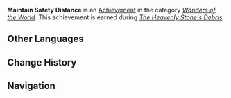 {{Achievement Infobox
|title        = 
|id           = 81208
|order id     = 1194
|category     = Wonders of the World
|description  = Use the [[Mountainator|Safe Blasting Mechanism 2156]] to clear the path ahead.
|requirements = Earned during ''[[The Heavenly Stone's Debris]]''.
|primogems    = 5
|tracking     = 
|hidden       = 1
|quest        = The Chasm Delvers
|type         = Quest
}}
'''Maintain Safety Distance''' is an [[Achievement]] in the category ''[[Wonders of the World]]''. This achievement is earned during ''[[The Heavenly Stone's Debris]]''.

==Other Languages==
{{Other Languages|default_hidden=1
|en      = Maintain Safety Distance
|zhs     = 请保持安全距离
|zhs_rm  = Qǐng Bǎochí Ānquán Jùlí
|zht     = 請保持安全距離
|zht_rm  = Qǐng Bǎochí Ānquán Jùlí
|ja      = 安全距離を保ってください
|ja_rm   = Anzen Kyori wo Tamotte Kudasai
|ko      = 안전거리 확보
|ko_rm   = 
|es      = Se ruega mantener la distancia
|fr      = Tous aux abris !
|ru      = Держитесь на безопасном расстоянии
|th      = โปรดรักษาระยะปลอดภัย
|th_rm   = 
|vi      = Hãy Giữ Khoảng Cách An Toàn
|de      = Sicherheitsabstand einhalten
|id      = Jaga Jarak Aman
|pt      = Mantenha Uma Distância Segura
}}

==Change History==
{{Change History|2.6}}

==Navigation==
{{Achievement Navbox|Wonders of the World|Quest}}